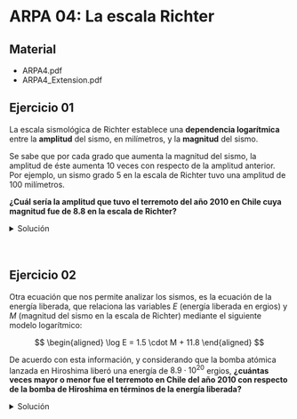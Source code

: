 
# ARPA 04: La escala Richter

## Material
- <ExternalLink href='/inacap/mvfm01/docs/ARPA14.pdf'>ARPA4.pdf</ExternalLink>
- <ExternalLink href='/inacap/mvfm01/docs/ARPA14_Extension.pdf'>ARPA4_Extension.pdf</ExternalLink>

## Ejercicio 01

La escala sismológica de Richter establece una **dependencia logarítmica** entre la **amplitud** del sismo, en milímetros, y la **magnitud** del sismo.

Se sabe que por cada grado que aumenta la magnitud del sismo, la amplitud de éste aumenta 10 veces con respecto de la amplitud anterior. Por ejemplo, un sismo grado 5 en la escala de Richter tuvo una amplitud de 100 milímetros.

**¿Cuál sería la amplitud que tuvo el terremoto del año 2010 en Chile cuya magnitud fue de 8.8 en la escala de Richter?**

<details>
    <summary>Solución</summary>

- 1ro: ocurre tamaño del epicentro $\rightarrow$ Amplitud
- 2do: en base a eso se mide $\rightarrow$ Magnitud

Entonces:

- $x$ es la Amplitud.
- $f(x)$ es la Magnitud.

Nos dan la siguiente información:

1. La escala Richter establece una **dependencia logarítmica** entre la **amplitud** del sismo y la **magnitud** del sismo.
2. Por cada grado que aumenta la magnitud del sismo, la amplitud de éste aumenta 10 veces con respecto de la amplitud anterior
3. Un sismo de grado 5 tuvo una amplitud de 100 milímetros.

Con esta información podemos generar una tabla

|x: Amplitud (mm)|f(x): Magnitud (grados)|
|---|---|
|100|5|
|1000|6|

<br/>
<img
	src="/inacap/mvfm01/images/fig54.png"
	style={{ display: 'block', margin: '0 auto', width:'40%'}}
/>
<br/>

$\therefore$ La amplitud, cuya magnitud fue de $8.8$[grados] fue de $630957.34$[mm]
</details><br/><br/>

## Ejercicio 02

Otra ecuación que nos permite analizar los sismos, es la ecuación de la energía liberada, que relaciona las variables $E$ (energía liberada en ergios) y $M$ (magnitud del sismo en la escala de Richter) mediante el siguiente modelo logarítmico:

$$
\begin{aligned}
\log E = 1.5 \cdot M + 11.8
\end{aligned}
$$

De acuerdo con esta información, y considerando que la bomba atómica lanzada en Hiroshima liberó una energía de $8.9 \cdot 10^{20}$ ergios, **¿cuántas veces mayor o menor fue el terremoto en Chile del año 2010 con respecto de la bomba de Hiroshima en términos de la energía liberada?** 

<details>
    <summary>Solución</summary>

Se calcula la energía liberada del terremoto con magnitud 8.8[grados]

<img
	src="/inacap/mvfm01/images/fig55.png"
	style={{ display: 'block', margin: '0 auto', width:'50%'}}
/>
<br/>

La energía liberada en el terremoto fue de $1 \cdot 10^{25}$[ergios]

Se hace una tabla de comparación

|Caso|Energía liberada [ergios]|
|---|---|
|Terremoto Chile 2010|$1 \cdot 10^{25}$|
|Bomba atómica Hiroshima|$8.9 \cdot 10^{20}$|

<br/>
<img
	src="/inacap/mvfm01/images/fig56.png"
	style={{ display: 'block', margin: '0 auto', width:'40%'}}
/>
<br/>

$\therefore$ La energía liberada en el terremoto de Chile en 2010 fue $11235,96$ veces mayor que la energía liberada por la bomba atómica en Hiroshima.
</details><br/><br/>
